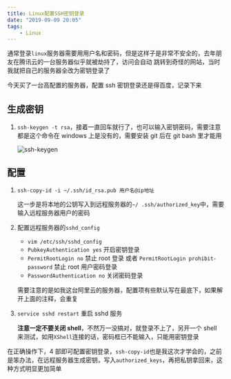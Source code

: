 ```yaml
---
title: Linux配置SSH密钥登录
date: "2019-09-09 20:05"
tags:
    - Linux
---
```


通常登录`linux`服务器需要用用户名和密码，但是这样子是非常不安全的，去年朋友在腾讯云的一台服务器似乎就被劫持了，访问会自动 跳转到奇怪的网站，当时我就把自己的服务器全改为密钥登录了

今天买了一台高配置的服务器，配置 ssh 密钥登录还是得百度，记录下来

## 生成密钥

1. `ssh-keygen -t rsa`，接着一直回车就行了，也可以输入密钥密码，需要注意都是这个命令在 windows 上是没有的，需要安装 git 后在 git bash 里才能用

    ![ssh-keygen](./keygen.png)

## 配置

1. `ssh-copy-id -i ~/.ssh/id_rsa.pub 用户名@ip地址`

    这一步是将本地的公钥写入到远程服务器的`~/ .ssh/authorized_key`中，需要输入远程服务器用户的密码

2. 配置远程服务器的`sshd_config`

    - `vim /etc/ssh/sshd_config`
    - `PubkeyAuthentication yes` 开启密钥登录
    - `PermitRootLogin no` 禁止 root 登录 或者 `PermitRootLogin prohibit-password` 禁止 root 用户密码登录
    - `PasswordAuthentication no` 关闭密码登录

    需要注意的是如我这台阿里云的服务器，配置项有些默认写在最底下，如果解开上面的注释，会重复

3. `service sshd restart` 重启 sshd 服务

    **注意一定不要关闭 shell**，不然万一没搞对，就登录不上了，另开一个 shell 来测试，如用`XShell`连接的话，密码框已不能输入，只能用密钥登录

在正确操作下，4 部即可配置密钥登录，`ssh-copy-id`也是我这次才学会的，之前是笨办法，在远程服务器生成密钥，写入`authorized_keys`，再把私钥拿回来，这种方式明显更加简单
